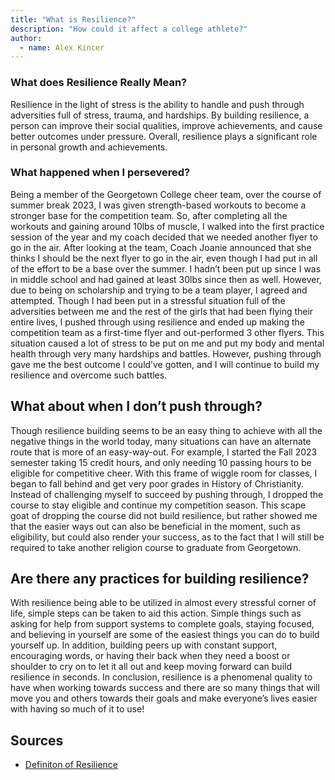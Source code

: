 ```yaml
---
title: "What is Resilience?"
description: "How could it affect a college athlete?"
author:
  - name: Alex Kincer
---
```


### What does Resilience Really Mean?

Resilience in the light of stress is the ability to handle and push through adversities full of stress, trauma, and hardships. By building resilience, a person can improve their social qualities, improve achievements, and cause better outcomes under pressure. Overall, resilience plays a significant role in personal growth and achievements.

### What happened when I persevered?

Being a member of the Georgetown College cheer team, over the course of summer break 2023, I was given strength-based workouts to become a stronger base for the competition team. So, after completing all the workouts and gaining around 10lbs of muscle, I walked into the first practice session of the year and my coach decided that we needed another flyer to go in the air. After looking at the team, Coach Joanie announced that she thinks I should be the next flyer to go in the air, even though I had put in all of the effort to be a base over the summer. I hadn’t been put up since I was in middle school and had gained at least 30lbs since then as well. However, due to being on scholarship and trying to be a team player, I agreed and attempted. Though I had been put in a stressful situation full of the adversities between me and the rest of the girls that had been flying their entire lives, I pushed through using resilience and ended up making the competition team as a first-time flyer and out-performed 3 other flyers. This situation caused a lot of stress to be put on me and put my body and mental health through very many hardships and battles. However, pushing through gave me the best outcome I could’ve gotten, and I will continue to build my resilience and overcome such battles. 

## What about when I don't push through?

Though resilience building seems to be an easy thing to achieve with all the negative things in the world today, many situations can have an alternate route that is more of an easy-way-out. For example, I started the Fall 2023 semester taking 15 credit hours, and only needing 10 passing hours to be eligible for competitive cheer. With this frame of wiggle room for classes, I began to fall behind and get very poor grades in History of Christianity. Instead of challenging myself to succeed by pushing through, I dropped the course to stay eligible and continue my competition season. This scape goat of dropping the course did not build resilience, but rather showed me that the easier ways out can also be beneficial in the moment, such as eligibility, but could also render your success, as to the fact that I will still be required to take another religion course to graduate from Georgetown. 

## Are there any practices for building resilience?

With resilience being able to be utilized in almost every stressful corner of life, simple steps can be taken to aid this action. Simple things such as asking for help from support systems to complete goals, staying focused, and believing in yourself are some of the easiest things you can do to build yourself up. In addition, building peers up with constant support, encouraging words, or having their back when they need a boost or shoulder to cry on to let it all out and keep moving forward can build resilience in seconds. In conclusion, resilience is a phenomenal quality to have when working towards success and there are so many things that will move you and others towards their goals and make everyone’s lives easier with having so much of it to use!


## Sources

* [Definiton of Resilience](https://www.health.harvard.edu/mind-and-mood/ramp-up-your-resilience)